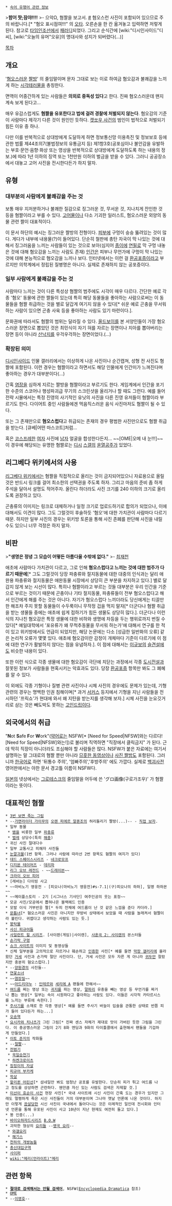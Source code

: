 {{{#!html
<div style="border: 2px solid black;background:black;padding:16px"><b><center style="font-size:18px;color:white">리그베다 위키는 더 이상 우리의 것이 아닙니다.</center></b><br/><center style="font-size:14px;color:white">영리사업체 <b>리그베다 위키는 작성하신 내용의 저작권을 위임받아 임의로 영리추구 활동 및 저작권 행사</b>를 할 수 있습니다.<br/>단, 여러분이 작성한 내용에 대해 <b>법적 분쟁이 발생할 경우 리그베다 위키는 책임을 지지 않으며 모든 책임은 작성자가 집니다.</b><br/>편집하기 전에 먼저 <b><a href="http://rigvedawiki.net/r1/wiki.php/2015년 리그베다 영리화 사태">2015년 리그베다 영리화 사태</a></b> 문서에서 <b>현행 위키의 구조를 파악</b>해주세요.</center></div>}}}

 * [[속어 유행어 관련 정보]]

>'''햠어 퍗;잠야!!!!'''
>- 으악Ω, 혐짤을 보고서. [http://todayhumor.co.kr/board/view.php?table=bestofbest&no=43984 #] 혐오스런 사진이 포함되어 있으므로 주의 바랍니다.[* "혐오 표시점여!!!" 의 [[오타]]. 오른손을 한 칸 옮겨놓고 입력하면 저렇게 된다. 참고로 [[타임인조선]]에서 [http://comic.naver.com/webtoon/detail.nhn?titleId=337964&no=95 패러디]되었다. 그리고 순식간에 [wiki:"디시인사이드"디씨], [wiki:"오늘의 유머"오유]의 명대사와 성지가 되버렸다(...)]

[[목차]]

== 개요 ==
'[[혐오]]스러운 [[짤방]]' 의 줄임말이며 문자 그대로 보는 이로 하여금 혐오감과 불쾌감을 느끼게 하는 [[시각]][[테러]]물을 총칭한다.

면역이 어중간하게 있는 사람들은 '''의외로 중독성 있다'''고 한다. 진짜 혐오스러운데 왠지 계속 보게 된다고...

매우 유감스럽게도 '''혐짤을 유포한다고 법에 걸려 경찰에 처벌되지 않는다'''. 혐오감의 기준이 사람마다 제각기 다른 것이 원인인 듯하다. [[캣쏘우 사건]]의 범인이 법적으로 처벌되기 힘든 이유 중 하나.

다만 이를 반복적으로 상대방에게 도달하게 하면 정보통신망 이용촉진 및 정보보호 등에 관한 법률 제44조의7(불법정보의 유통금지 등) 제1항3호(공포심이나 불안감을 유발하는 부호·문언·음향·화상 또는 영상을 반복적으로 상대방에게 도달하도록 하는 내용의 정보.)에 따라 1년 이하의 징역 또는 1천만원 이하의 벌금을 받을 수 있다. 그러니 공공장소에서 대놓고 고어 사진을 전시한다든가 하지 말자.

== 유형 ==

=== 대부분의 사람에게 불쾌감을 주는 것 ===
보통 매우 지저분하거나 불쾌한 질감으로 징그러운 것, 무서운 것, 지나치게 잔인한 것 등을 혐짤이라고 부를 수 있다. [[고어]]물이나 다소 기괴한 일러스트, 혐오스러운 외양의 동물 관련 짤이 대표적이다.

이 문서 하단의 예시는 징그러운 짤방의 전형이다. [[피부]]에 구멍이 숭숭 뚫려있는 것이 많다. 게다가 내부에 내용물(?)이 들어있다. 단순히 철판에 총탄 자국이 막 나있는 것에 대해서 징그러움을 느끼는 사람들이 있는 것으로 보아(심지어 [[종이]]에 [[연필]]로 막 구멍 내놓은 것에 대해 혐오감을 느끼는 사람도 존재) [[인간]]은 피부나 무언가에 구멍이 막 나있는 것에 대해 본능적으로 혐오감을 느끼나 보다. 인터넷에서는 이런 걸 [[환공포증]]이라고 부르지만 의학계에서 정립된 질병명은 아니다. 실제로 존재하지 않는 공포증이다.

=== 일부 사람에게 불쾌감을 주는 것 ===
사람마다 느끼는 것이 다른 특성상 혐짤의 범주에도 시각이 매우 다르다. 간단한 예로 각종 '혐오' 동물에 관한 짤들이 있는데 특히 해당 동물들을 좋아하는 사람으로써는 이 동물들을 혐짤 취급하는 것을 별로 달갑게 여기지 않을 수 있다[* 쉬운 예로 곤충을 무서워하는 사람이 있으면 곤충 사육 등을 좋아하는 사람도 있기 마련이다.].

문화권에 따라서도 혐짤의 범위는 달라질 수 있다. [[올드보이]]를 본 서양인들이 가장 혐오스러운 장면으로 뽑았던 것은 최민식이 자기 혀를 자르는 장면이나 치아를 뽑아버리는 장면 등이 아니라 [[산낙지]]를 우걱우걱하는 장면이었다.(...)
=== 확장된 의미 ===
[[디시인사이드]] 인물 갤러리에서는 이상하게 나온 사진이나 순간캡쳐, 성형 전 사진도 혐짤에 포함된다. 이런 경우는 혐짤이라고 하면서도 해당 인물에게 인간미가 느껴진다며 좋아하는 경우가 대부분이다(...)

간혹 [[염장]]을 심하게 지르는 짤방을 혐짤이라고 부르기도 한다. 게임계에서 인간을 포기한 수준의 스코어나 행성파괴급 무기의 스크린샷을 올리거나 할 때도 그런다. 예를 들어 전략 시뮬에서는 특정 진영의 사기적인 유닛의 사진을 다른 진영 유저들이 혐짤이라 부르기도 한다. 다이어트 중인 사람들에겐 먹음직스러운 음식 사진마저도 혐짤이 될 수 있다.

또는 그 존재만으로 '''혐오스럽다'''고 취급되는 존재의 경우 평범한 사진만으로도 혐짤 취급을 받는다. [큐베|어떤 마스코트]처럼...

혹은 [[코스프레]]한 [[여자]] 사진에 [[남자]] 얼굴을 합성한다든지... ~~[OME|오메 내 눈!!!]~~ 이 경우에 해당되는 유명한 혐짤로는 [[디시]] [[스갤]]의 [[이윤열|윤열]]공주가 있었다.

== 리그베다 위키에서의 사용 ==
[[리그베다 위키]]에서는 혐짤을 직접적으로 올리는 것이 금지되어있으니 자료용으로 올릴 것은 반드시 링크를 걸어 최소한의 선택권을 주도록 하자. 그리고 마음의 준비 좀 하게 주석을 달아서 설명도 적어주자. 올린다 하더라도 사진 크기를 240 이하의 크기로 올리도록 권장하고 있다.

곤충류의 이미지는 링크로 대체하거나 일정 크기로 업로드하기로 합의가 되었으나, 이에 대해서도 이견이 많다. 그도 그럴것이 후술하듯 '혐오'에 대한 가치관이 사람마다 다르기 때문. 하지만 일부 사진의 경우는 위키방 토론을 통해 사진 존폐를 판단해 사진을 내릴 수도 있으니 너무 걱정은 하지 말자.

== 비판 ==

>'''"생명은 정녕 그 모습이 어떻든 아름다울 수밖에 없다."'''
>- [[최재천]]


애초에 사람마다 가치관이 다르고, 그로 인해 '''혐오스럽다고 느끼는 것에 대한 범주가 다르기 때문에'''[* 그도 그럴것이 당장 파충류와 절지동물에 대한 대중의 인식과는 달리 애완용 파충류와 절지동물은 애완동물 시장에서 상당히 큰 부분을 차지하고 있다.] 별로 달갑지 않게 보는 시선이 많다. 특히나 혐짤이라고 부르는 것들 대부분은 우리 인간을 기준으로 부르는 것이기 때문에 곤충이나 기타 절지동물, 파충류들이 전부 혐오스럽다고 해서 인간에게 해를 주는 것은 아니다. 자기가 혐오스럽다 느끼더라도 당신에게는 티끌만한 해조차 주지 못할 동물들이 수두룩이니 무작정 겁을 먹지 말자[* 더군다나 혐짤 취급을 받는 생물들 중에는 애초에 쉽게 접하기가 힘든 생물도 상당히 많다.]. 더군다나 이런 식의 지나친 혐오감은 특정 생물에 대한 비하와 생명에 차등을 두는 행위로까지 번질 수 있다[* 예일대학에서 '포유류가 왜 무척추동물을 무서워 하는가'에 대해서 연구를 한 적이 있고 위키방에서도 언급이 되었지만, 해당 논문에는 다소 [성급한 일반화의 오류] 같은 논리적 오류가 몇몇 있다. 애초에 혐오감이란 감정이 개체마다 기준이 다르기에 이 점에 대한 연구가 활발하지 않다는 점을 유념하자.]. 이 점에 대해서는 [[이규보]]의 [[슬견설]]에도 비슷한 내용이 있다.

또한 이런 식으로 각종 생물에 대한 혐오감이 극단에 치닫는 과정에서 각종 [[도시전설]]과 잘못된 정보가 사람들을 현혹시키는 악효과도 있다. 당장 [[환공포증]] 항목만 봐도 그 폐혜를 알 수 있다.

이 외에도 각종 기형이나 질병 관련 사진이나 시체 사진의 경우에도 문제가 있는데, 기형 관련의 경우는 명백한 인권 침해이며[* 과거 [[서커스]] 등지에서 기형을 지닌 사람들을 전시하던 '프릭쇼'가 현대에 와서 왜 지탄을 받는지를 생각해 보자.] 시체 사진을 눈요깃거리로 삼는 것은 빼도박도 못하는 [[고인드립]]이다.

== 외국에서의 취급 ==
"'''N'''ot '''S'''afe '''F'''or '''W'''ork"([[약어]]로는 NSFW[* [Need for Speed|NFSW]와는 다르다! [Need for Speed|NFSW]와는!])로 불리며 직역하면 "직장에서 클릭금지" 가 된다. 근데 딱히 직장이 아니더라도 조심해야 할 사람들은 많다. NSFW가 붙은 자료에는 여기서 설명하는 말 그대로의 혐짤 뿐만 아니라 [[야동|므흣한 동영상]]이나 [[야짤|사진 짤방]]도 포함된다. 그러니까 [[한국]]어로 하면 '뒤통수 주의', '엄빠주의','후방주의' 에도 가깝다. 실제로 [[백괴사전]] 영어판에서는 야한 문서 경고틀 이름이 NSFW다.

[[일본]]의 넷상에서는 [[그로테스크]]의 줄임말을 어두에 쓴 'グロ画像(구로가조우)' 가 혐짤이라는 뜻이다.

== 대표적인 혐짤 ==
 * [[3번 보면 죽는 그림]]
 * --[[가면라이더 가이무]]의 [[오렌 피에르 알폰조]]의 허리돌리기 짤방(...)-- - [http://rigvedawiki.net/r1/wiki.php/%EC%98%A4%EB%A0%8C%20%ED%94%BC%EC%97%90%EB%A5%B4%20%EC%95%8C%ED%8F%B0%EC%A1%B0?action=download&value=%EB%AC%B8%EC%A0%9C%EC%9D%98%ED%97%88%EB%A6%AC%EB%8F%8C%EB%A6%AC%EA%B8%B0.gif 직접 보자].
 * 일부 동물
  * [[뱀]]을 비롯한 일부 [[파충류]]
  * [[벌레]] 상당수(특히 [[해충]])
 * 귀신 사진 절대다수
 * 일부 교통사고 피해자 사진들
 * [[눈깔괴물]](1번 항목. 그러나 사람에 따라선 2번 항목도 혐짤의 여지가 있다)
 * [[데드 스페이스]]시리즈 - [[네크로모프]]
 * [[디지몬 테이머즈]] - [[데리파]]
 * [[리그 오브 레전드]] - ~~[[드레이븐]]~~
 * [[크라이 오브 피어]]
 * [레바논] 다이빙 사고
 * ~~마비노기 영웅전 - [피오나(마비노기 영웅전)#s-7.1|(구)피오나의 하하], 일명 하하몬~~
 * ~~메이플스토리 - 2기 [시그너스 기사단] 여주인공의 웃는 표정~~
 * 모공 사진/모공에서 뽑혀나온 블랙헤드 인증
 * 모발 이식 거부반응 짤[* 두피 전체에 여드름이 난 것 같은 느낌을 준다 카더라.]
 * [[문틈녀]][* 혐오스러운 사진은 아니지만 무방비 상태에서 보았을 때 사람을 놀래켜서 혐짤이라 불린다. 귀엽다고 생각하는 사람도 있는 듯.]
 * [[붕탁물]]
 * [[사신상|사신 피규어들]]
 * [[사일런트 힐 시리즈]]. [사이렌(게임)|사이렌], [[사혼곡 2: 사이렌]]의 몬스터들
 * [[손가락 구멍]]
 * [[쇼크 사이트]]의 이미지 및 동영상들
 * 신체 일부분을 고의적으로 자르거나 훼손하고 [[인증]]한 사진[* 예를 들면 [[막장 갤러리]]에 올라왔던 [[거세]] 사진과 손가락 절단 사진이다. 단, 거세 사진은 모두 자른 게 아니라 [[귀두]]만 잘랐지만 충분히 혐오스럽다.]
 * --[[양원경]]의 사진들--
 * [[연꽃소녀]]
 * ~~[[염장#s-2.1|염장질]]~~
 * ~~[[아드리아누]] : [[인테르]]와 [[세리에 A]] 팬들에 한해서~~
 * [[여드름]] 짜는 영상 또는 [[귀지]]를 파는 영상, [[말파리]] 유충을 빼는 영상 등 무언가를 짜거나 뽑는 영상[* 일부는 속이 시원하다고 좋아하는 사람도 있다. 이들은 시각적 카타르시스를 느끼는 부류에 속한다.]
 * [[주사기]]를 소재로 한 각종 영상[* 예를 들면 주사기 바늘이 입술을 관통한 상태로 반쯤 피가 들어 있다든가 하는...]
 * [[오송역]]
 * [[요시카와 치나츠]]가 그린 그림[* 진짜 센스 자체가 제대로 맛이 가버린 듯한 그림을 그린다. 이 충공깽스러운 그림이 2기 8화 엔딩과 9화의 타이틀콜에서 출현해서 팬들을 기겁하게 만들었다.]
 * [[이토 준지]]의 작화들
 * --[[절짤]]--
 * [[전범기]]
  * [[욱일승천기]]
  * [[하켄크로이츠]]
 * [[징징이의 자살]]
 * [[피규어 부카케]]
 * [[학살]]
 * [[할리퀸 어린선]][* 섬네일만 봐도 엄청난 공포를 유발한다. 단순히 피가 튀고 여드름 나고 정도를 상상하면 곤란하다. 웬만큼 자신 있는 사람도 검색은 자제할 것.]
 * [[미선이 효순이 사건]] 현장 사진[* 국내 사이트에 시신 사진이 간혹 도는 경우가 있지만 그래도 멀쩡하게 죽은 시신 사진들이 거의 대부분이며 그나마 옛날 언론에 나온 것이다. 하지만 이렇게 [[끔살]]당한 시신 사진이 국내에서 돌아다니는 것은 이례적인 일인데 전시회와 인터넷 언론을 통해 유포된 사진이 사고 10년이 지난 현재도 여전히 돌고 있다.]
 * 똥 인증(...)
 * [[바이오하자드]]시리즈 [[B.O.W]]
 * 괴악한 형상의 [[요리]]들 --[[영국 요리]]--
  * [[와갤요리]]
  * [[해기스]]
 * [[천하의 개쌍놈들]]
 * [[총신대입구역]]
 * [[사이퍼#s-3.4|사이퍼]]
 * [[wiki:"메리(언라이트)"메리]]
== 관련 항목 ==
 * '''[[절대로 검색해서는 안될 검색어]]''', NSFW([[Encyclopedia Dramatica]] 참조)
 * [[OME]]
 * --[[이영호]]--
